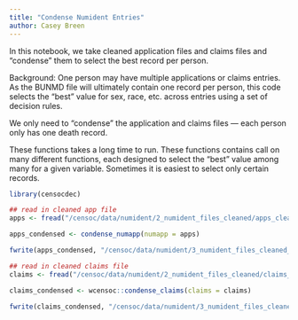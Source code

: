 ```yaml
---
title: "Condense Numident Entries"
author: Casey Breen 
---
```


In this notebook, we take cleaned application files and claims files and "condense" them to select the best record per person.

Background: One person may have multiple applications or claims entries. As the BUNMD file will ultimately contain one record per person, this code selects the "best" value for sex, race, etc. across entries using a set of decision rules. 

We only need to "condense" the application and claims files — each person only has one death record. 

These functions takes a long time to run. These functions contains call on many different functions, each designed to select the "best" value among many for a given variable. Sometimes it is easiest to select only certain records. 

```r
library(censocdec)
```

```r
## read in cleaned app file
apps <- fread("/censoc/data/numident/2_numident_files_cleaned/apps_cleaned.csv", na.strings = "")

apps_condensed <- condense_numapp(numapp = apps)

fwrite(apps_condensed, "/censoc/data/numident/3_numident_files_cleaned_and_condensed/apps_condensed.csv")
```

```r
## read in cleaned claims file
claims <- fread("/censoc/data/numident/2_numident_files_cleaned/claims_cleaned.csv", na.strings = "")

claims_condensed <- wcensoc::condense_claims(claims = claims)

fwrite(claims_condensed, "/censoc/data/numident/3_numident_files_cleaned_and_condensed/claims_condensed.csv")
```

